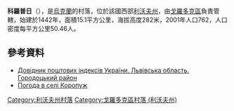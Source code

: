 {{coord|49|41|10|N|23|33|58|E|scale:100000|display=title}}

'''科羅普日'''（{{lang-uk|Коропуж}}），是[[烏克蘭|烏克蘭]]的村落，位於該國西部[[利沃夫州|利沃夫州]]，由[[戈羅多克區|戈羅多克區]]負責管轄，始建於1442年，面積15.1平方公里，海拔高度282米，2001年人口762，人口密度每平方公里50.46人。

==參考資料==
*[http://www.uaidx.com/13/301/index Довідник поштових індексів України. Львівська область. Городоцький район]
* [http://weather.in.ua/ua/l'vovskaja/11567 Погода в селі Коропуж]

{{DEFAULTSORT:Коропуж}}
[[Category:利沃夫州村落|Category:利沃夫州村落]]
[[Category:戈羅多克區村落_(利沃夫州)|Category:戈羅多克區村落 (利沃夫州)]]


{{Lviv-geo-stub}}